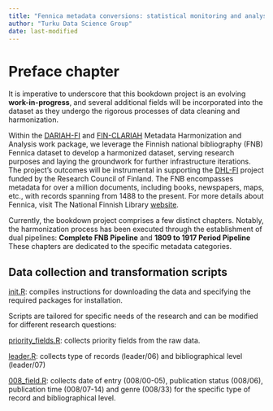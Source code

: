 ```yaml
---
title: "Fennica metadata conversions: statistical monitoring and analysis"
author: "Turku Data Science Group"
date: last-modified
---
```


# Preface chapter

It is imperative to underscore that this bookdown project is an evolving **work-in-progress**, and several additional fields will be incorporated into the dataset as they undergo the rigorous processes of data cleaning and harmonization.

Within the [DARIAH-FI](https://www.dariah.fi/) and [FIN-CLARIAH](https://www.kielipankki.fi/organization/fin-clariah/) Metadata Harmonization and Analysis work package, we leverage the Finnish national bibliography (FNB) Fennica dataset to develop a harmonized dataset, serving research purposes and laying the groundwork for further infrastructure iterations. The project's outcomes will be instrumental in supporting the [DHL-FI](https://sites.utu.fi/digital-history-literature-finland/) project funded by the Research Council of Finland. The FNB encompasses metadata for over a million documents, including books, newspapers, maps, etc., with records spanning from 1488 to the present. For more details about Fennica, visit The National Finnish Library [website](https://www.kansalliskirjasto.fi/en/services/fennica-finnish-national-bibliography).

Currently, the bookdown project comprises a few distinct chapters. Notably, the harmonization process has been executed through the establishment of dual pipelines: **Complete FNB Pipeline** and **1809 to 1917 Period Pipeline** These chapters are dedicated to the specific metadata categories.


## Data collection and transformation scripts

[init.R](https://github.com/fennicahub/fennica/blob/master/inst/examples/init.R): compiles instructions for downloading the data and specifying the required packages for installation.

Scripts are tailored for specific needs of the research and can be modified for different research questions:

[priority_fields.R](https://github.com/fennicahub/fennica/blob/master/inst/examples/priority_fields.R): collects priority fields from the raw data. 

[leader.R](https://github.com/fennicahub/fennica/blob/master/inst/examples/leader.R): collects type of records (leader/06) and bibliographical level (leader/07) 

[008_field.R](https://github.com/fennicahub/fennica/blob/master/inst/examples/008_field.R): collects date of entry (008/00-05), publication status (008/06), publication time (008/07-14) and genre (008/33) for the specific type of record and bibliographical level. 